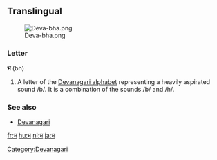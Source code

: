 {{also|म}}
==Translingual==
[[File:Deva-bha.png|thumb]]

===Letter===
'''भ''' (bh)

# A letter of the [[Devanagari alphabet]] representing a heavily aspirated sound /b/.  It is a combination of the sounds /b/ and /h/.

===See also===
* [[w:Devanagari|Devanagari]]

[[Category:Devanagari]]

[[fr:भ]]
[[hu:भ]]
[[nl:भ]]
[[ja:भ]]
